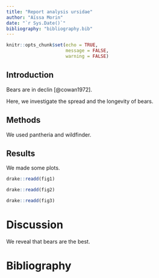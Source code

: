```yaml
---
title: "Report analysis ursidae"
author: "Aïssa Morin"
date: "`r Sys.Date()`"
bibliography: "bibliography.bib"
---
```


```r
knitr::opts_chunk$set(echo = TRUE,
                      message = FALSE, 
                      warning = FALSE)
```

## Introduction

Bears are in declin [@cowan1972].
     
Here, we investigate the spread and the longevity of bears.  

## Methods  
We used pantheria and wildfinder.   

## Results   

We made some plots. 
```r
drake::readd(fig1)
```

```r
drake::readd(fig2)
```

```r
drake::readd(fig3)
```
# Discussion 
We reveal that bears are the best.

# Bibliography
